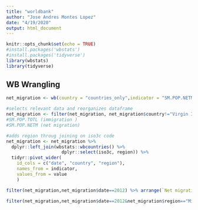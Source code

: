 ```yaml
---
title: "worldbank"
author: "Jose Andres Montes Lopez"
date: "4/19/2020"
output: html_document
---
```


```r
knitr::opts_chunk$set(echo = TRUE)
#install.packages('wbstats')
#install.packages('tidyverse')
library(wbstats)
library(tidyverse)
```

## WB Wrangling

```r
net_migration <- wb(country = "countries_only",indicator = "SM.POP.NETM",  startdate = 1960, enddate = "2018")

#selects relevant data and reorganizes dataframe
net_migration <- filter(net_migration, net_migration$country!="Virgin Islands (U.S.)") 
#SM.POP.TOTL (immigration )
#SM.POP.NETM (net migration)

#adds region throug joining on iso3c code 
net_migration <- net_migration %>%
  dplyr::left_join(wbstats::wbcountries() %>%                         
                     dplyr::select(iso3c, region)) %>%
  tidyr::pivot_wider(
    id_cols = c("date", "country", "region"), 
    names_from = indicator, 
    values_from = value
    )

filter(net_migration,net_migration$date==2012) %>% arrange(`Net migration`)
```
```r
filter(net_migration,net_migration$date==2012&net_migration$region=="Middle East & North Africa"&net_migration$country=="Bahrain")
```

